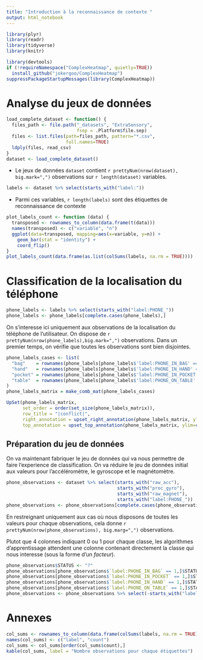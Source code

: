 ```yaml
---
title: "Introduction à la reconnaissance de contexte "
output: html_notebook
---
```


```r
library(plyr)
library(readr)
library(tidyverse)
library(knitr)

library(devtools)
if (!requireNamespace("ComplexHeatmap", quietly=TRUE))
  install_github("jokergoo/ComplexHeatmap")
suppressPackageStartupMessages(library(ComplexHeatmap))
```

# Analyse du jeux de données

```r
load_complete_dataset <- function() {
  files_path <- file.path("_datasets", "ExtraSensory", 
                          fsep = .Platform$file.sep)
  files <- list.files(path=files_path, pattern="*.csv", 
                      full.names=TRUE)
  ldply(files, read_csv)
}
dataset <- load_complete_dataset()
```

  - Le jeux de données `dataset` contient `r prettyNum(nrow(dataset), big.mark=",")` observations sur `r length(dataset)` variables.

```r
labels <- dataset %>% select(starts_with("label:"))
```

  - Parmi ces variables, `r length(labels)` sont des étiquettes de reconnaissance de contexte

```r
plot_labels_count <- function (data) {
  transposed <- rownames_to_column(data.frame(t(data)))
  names(transposed) <- c("variable", "n")
  ggplot(data=transposed, mapping=aes(x=variable, y=n)) + 
    geom_bar(stat = "identity") +
    coord_flip() 
}
plot_labels_count(data.frame(as.list(colSums(labels, na.rm = TRUE))))
```

# Classification de la localisation du téléphone 

```r
phone_labels <- labels %>% select(starts_with("label:PHONE_"))
phone_labels <- phone_labels[complete.cases(phone_labels),]
```

On s'interesse ici uniquement aux observations de la localisation du téléphone de l'utilisateur. On dispose de `r prettyNum(nrow(phone_labels),big.mark=",")` observations. Dans un premier temps, on vérifie que toutes les observations sont bien disjointes.

```r
phone_labels_cases <- list(
  "bag"    = rownames(phone_labels[phone_labels$'label:PHONE_IN_BAG' == 1,]),
  "hand"   = rownames(phone_labels[phone_labels$'label:PHONE_IN_HAND' == 1,]),
  "pocket" = rownames(phone_labels[phone_labels$'label:PHONE_IN_POCKET' == 1,]),
  "table"  = rownames(phone_labels[phone_labels$'label:PHONE_ON_TABLE' == 1,])
)
phone_labels_matrix = make_comb_mat(phone_labels_cases)
```

```r
UpSet(phone_labels_matrix, 
      set_order = order(set_size(phone_labels_matrix)),
      row_title = "|conflict|",
      right_annotation = upset_right_annotation(phone_labels_matrix, ylim = c(0, 70000)),
      top_annotation = upset_top_annotation(phone_labels_matrix, ylim=c(0,70000)))
```

## Préparation du jeu de données

On va maintenant fabriquer le jeu de données qui va nous permettre de faire l'experience de classification. On va réduire le jeu de données initial aux valeurs pour l'accéléromètre, le gyroscope et le magnétomètre.
  
```r
phone_observations <- dataset %>% select(starts_with("raw_acc"),
                                         starts_with("proc_gyro"),
                                         starts_with("raw_magnet"),
                                         starts_with("label:PHONE_"))
phone_observations <- phone_observations[complete.cases(phone_observations),]
```

En restreignant uniquement aux cas où nous disposons de toutes les valeurs pour chaque observations, cela donne `r prettyNum(nrow(phone_observations), big.marg=",")` observations. 

Plutot que $4$ colonnes indiquant $0$ ou $1$ pour chaque classe, les algorithmes d'apprentissage attendent une colonne contenant directement la classe qui nous interesse (sous la forme d'un _facteur_).

```r
phone_observations$STATUS <- "?"
phone_observations[phone_observations$`label:PHONE_IN_BAG` == 1,]$STATUS    <- "B"
phone_observations[phone_observations$`label:PHONE_IN_POCKET` == 1,]$STATUS <- "P"
phone_observations[phone_observations$`label:PHONE_IN_HAND` == 1,]$STATUS   <- "H"
phone_observations[phone_observations$`label:PHONE_ON_TABLE` == 1,]$STATUS  <- "T"
phone_observations <- phone_observations %>% select(-starts_with("label:PHONE_"))
```


# Annexes



```r
col_sums <- rownames_to_column(data.frame(colSums(labels, na.rm = TRUE)))
names(col_sums) <- c("label", "count")
col_sums <- col_sums[order(col_sums$count),]
kable(col_sums, label = "Nombre observations pour chaque étiquettes")
```
  
  